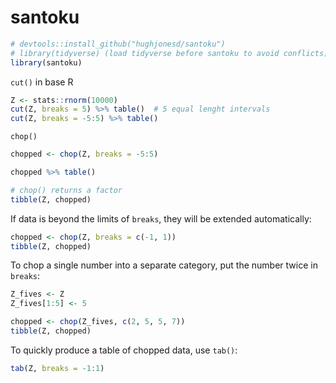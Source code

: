 
# santoku  

```r
# devtools::install_github("hughjonesd/santoku")
# library(tidyverse) (load tidyverse before santoku to avoid conflicts)
library(santoku)
```

`cut()` in base R  

```r
Z <- stats::rnorm(10000)
cut(Z, breaks = 5) %>% table()  # 5 equal lenght intervals  
cut(Z, breaks = -5:5) %>% table()
```

`chop()`

```r
chopped <- chop(Z, breaks = -5:5)

chopped %>% table()

# chop() returns a factor
tibble(Z, chopped)
```

If data is beyond the limits of `breaks`, they will be extended automatically:  

```r
chopped <- chop(Z, breaks = c(-1, 1))
tibble(Z, chopped)
```

To chop a single number into a separate category, put the number twice in `breaks`:

```r
Z_fives <- Z 
Z_fives[1:5] <- 5

chopped <- chop(Z_fives, c(2, 5, 5, 7))
tibble(Z, chopped)
```

To quickly produce a table of chopped data, use `tab()`:  

```r
tab(Z, breaks = -1:1)
```

